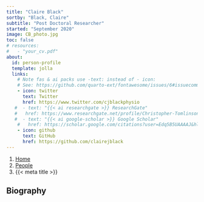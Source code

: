 ```yaml
---
title: "Claire Black"
sortby: "Black, Claire"
subtitle: "Post Doctoral Researcher"
started: "September 2020"
image: CB_photo.jpg
toc: false
# resources: 
#   - "your_cv.pdf"
about:
  id: person-profile
  template: jolla
  links:
    # Note fas & ai packs use -text: instead of - icon:
    # See: https://github.com/quarto-ext/fontawesome/issues/6#issuecomment-1188620081
    - icon: twitter
      text: Twitter
      href: https://www.twitter.com/cjblackphysio
   #  - text: "{{< ai researchgate >}} ResearchGate"
   #   href: https://www.researchgate.net/profile/Christopher-Tomlinson
   #  - text: "{{< ai google-scholar >}} Google Scholar"
    #   href: https://scholar.google.com/citations?user=Edq5B5UAAAAJ&hl=en&oi=ao
    - icon: github
      text: GitHub
      href: https://github.com/clairejblack
---
```


```{=html}
<nav aria-label="breadcrumb">
  <ol class="breadcrumb">
    <li class="breadcrumb-item"><a href="../../index.html">Home</a></li>
    <li class="breadcrumb-item"><a href="../../people.html">People</a></li>
    <!-- <li class="breadcrumb-item active">Academic Members</li> -->
    <li class="breadcrumb-item active" aria-current="page">{{< meta title >}}</li>
  </ol>
</nav>
```

:::{#person-profile}
:::

## Biography

